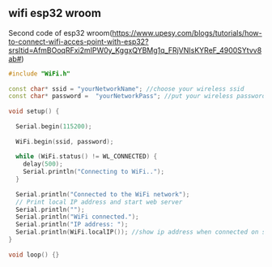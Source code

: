## wifi esp32 wroom
Second code of esp32 wroom(https://www.upesy.com/blogs/tutorials/how-to-connect-wifi-acces-point-with-esp32?srsltid=AfmBOoqRFxi2mIPW0y_KggxQYBMg1q_FRjVNIsKYReF_4900SYtvv8ab#)

```cpp
#include "WiFi.h"
 
const char* ssid = "yourNetworkName"; //choose your wireless ssid
const char* password =  "yourNetworkPass"; //put your wireless password here.
 
void setup() {
 
  Serial.begin(115200);
 
  WiFi.begin(ssid, password);
 
  while (WiFi.status() != WL_CONNECTED) {
    delay(500);
    Serial.println("Connecting to WiFi..");
  }
 
  Serial.println("Connected to the WiFi network");
  // Print local IP address and start web server
  Serial.println("");
  Serial.println("WiFi connected.");
  Serial.println("IP address: ");
  Serial.println(WiFi.localIP()); //show ip address when connected on serial monitor.
}
 
void loop() {}
```
